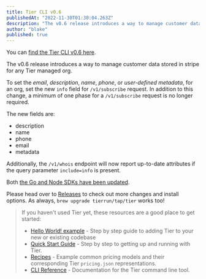 ```yaml
---
title: Tier CLI v0.6
publishedAt: "2022-11-30T01:30:04.263Z"
description: "The v0.6 release introduces a way to manage customer data stored in stripe for any Tier managed org."
author: "blake"
published: true
---
```


You can [find the Tier CLI v0.6 here](http://github.com/tierrun/tier/releases/tag/v0.6.0).

The v0.6 release introduces a way to manage customer data stored in stripe for any Tier managed org.

To set the _email_, _description_, _name_, _phone_, or _user-defined metadata_, for an org, set the new `info` field for `/v1/subscribe` request. In addition to this change, a minimum of one phase for a `/v1/subscribe` request is no longer required.

The new fields are:

- description
- name
- phone
- email
- metadata

Additionally, the `/v1/whois` endpoint will now report up-to-date attributes if the query parameter `include=info` is present.

Both [the Go and Node SDKs have been updated](/docs/sdk/).

Please head over to [Releases](/releases) to check out more changes and install options. As always, `brew upgrade tierrun/tap/tier` works too!

> If you haven't used Tier yet, these resources are a good place to get started:
>
> - [Hello World! example](/blog/tier-hello-world-demo) - Step by step guide to adding Tier to your new or existing codebase
> - [Quick Start Guide](/docs/quickstart) - Step by step to
>   getting up and running with Tier.
> - [Recipes](/docs/recipes) - Example common pricing models and
>   their corresponding Tier `pricing.json` representations.
> - [CLI Reference](/docs/cli) - Documentation for the Tier
>   command line tool.
